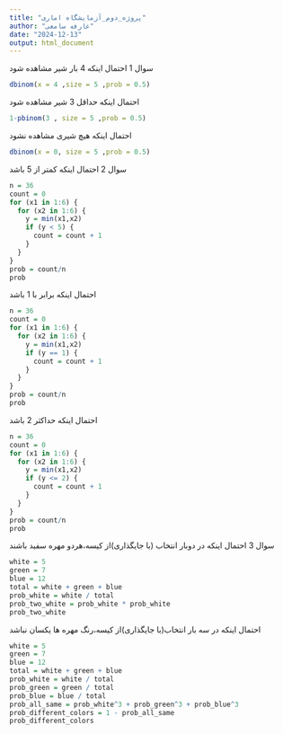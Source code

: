 ---
title: "پروژه_دوم_آزمایشگاه اماری"
author: "عارفه سامعی"
date: "2024-12-13"
output: html_document
---

سوال 1
احتمال اینکه 4 بار شیر مشاهده شود
```{r }
dbinom(x = 4 ,size = 5 ,prob = 0.5)
```

احتمال اینکه حداقل 3 شیر مشاهده شود
```{r }
1-pbinom(3 , size = 5 ,prob = 0.5)
```

احتمال اینکه هیچ شیری مشاهده نشود
```{r }
dbinom(x = 0, size = 5 ,prob = 0.5)
```

سوال 2
احتمال اینکه کمتر از 5 باشد
```{r }
n = 36
count = 0
for (x1 in 1:6) {
  for (x2 in 1:6) {
    y = min(x1,x2)
    if (y < 5) {
      count = count + 1
    }
  }
}
prob = count/n
prob
```

احتمال اینکه برابر با 1 باشد
```{r }
n = 36
count = 0
for (x1 in 1:6) {
  for (x2 in 1:6) {
    y = min(x1,x2)
    if (y == 1) {
      count = count + 1
    }
  }
}
prob = count/n
prob
```

احتمال اینکه حداکثر 2 باشد
```{r }
n = 36
count = 0
for (x1 in 1:6) {
  for (x2 in 1:6) {
    y = min(x1,x2)
    if (y <= 2) {
      count = count + 1
    }
  }
}
prob = count/n
prob
```

سوال 3
احتمال اینکه در دوبار انتخاب (با جایگذاری)از کیسه،هردو مهره سفید باشند
```{r }
white = 5
green = 7
blue = 12
total = white + green + blue
prob_white = white / total
prob_two_white = prob_white * prob_white
prob_two_white
```

احتمال اینکه در سه بار انتخاب(با جایگذاری)از کیسه،رنگ مهره ها یکسان نباشد
```{r }
white = 5
green = 7
blue = 12
total = white + green + blue
prob_white = white / total
prob_green = green / total
prob_blue = blue / total
prob_all_same = prob_white^3 + prob_green^3 + prob_blue^3
prob_different_colors = 1 - prob_all_same
prob_different_colors

```

